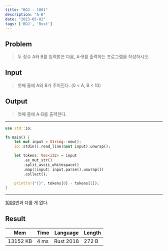 ```yaml
---
title: "BOJ - 1001"
description: "A-B"
date: "2023-05-02"
tags: ['BOJ', 'Rust']
---
```

## Problem
> 두 정수 A와 B를 입력받은 다음, A-B를 출력하는 프로그램을 작성하시오.

## Input
> 첫째 줄에 A와 B가 주어진다. (0 < A, B < 10)

## Output
> 첫째 줄에 A-B를 출력한다.

---
```rust
use std::io;

fn main() {
    let mut input = String::new();
    io::stdin().read_line(&mut input).unwrap();

    let tokens: Vec<i32> = input
        .as_mut_str()
        .split_ascii_whitespace()
        .map(|input| input.parse().unwrap())
        .collect();

    println!("{}", tokens[0] - tokens[1]);
}
```
---
[1000](./boj-1000)번과 다를 게 없다.


## Result
| Mem      | Time | Language  | Length |
|----------|------|-----------|--------|
| 13152 KB | 4 ms | Rust 2018 | 272 B  |
